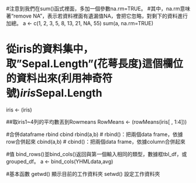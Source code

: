 #注意到我們在sum()函式裡面，多加一個參數na.rm=TRUE。
#其中，na.rm意味著“remove NA”，表示若資料裡面有遺漏值NA，會把它忽略，對剩下的資料進行加總。
a <- c(1, 2, 3, 5, 8, 13, 21, NA, 55)
sum(a, na.rm=TRUE)



# 從iris的資料集中，取"Sepal.Length"(花萼長度)這個欄位的資料出來(利用神奇符號$)
iris$Sepal.Length  
iris <- (iris)

##取iris1~4列的平均數丟到Rowmeans
RowMeans <- (rowMeans(iris[ , 1:4]))

#合併dataframe rbind cbind
rbind(a,b) # rbind()：把兩個data frame，依據row合併起來
cbind(a,b) # cbind()：把兩個data frame，依據column合併起來

#值
bind_rows()並bind_cols()返回與第一個輸入相同的類型，數據框tbl_df，或grouped_df。
a <- bind_cols(YHMLdata,avg)

#基本函數
getwd() 	顯示目前的工作資料夾 
setwd()	設定工作資料夾